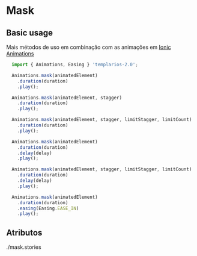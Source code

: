 
<Meta of={maskStories} />

# Mask

## Basic usage

Mais métodos de uso em combinação com as animações em [Ionic Animations](https://ionicframework.com/docs/utilities/animations#methods)

```ts
  import { Animations, Easing } 'templarios-2.0';

  Animations.mask(animatedElement)
    .duration(duration)
    .play();

  Animations.mask(animatedElement, stagger)
    .duration(duration)
    .play();

  Animations.mask(animatedElement, stagger, limitStagger, limitCount)
    .duration(duration)
    .play();

  Animations.mask(animatedElement)
    .duration(duration)
    .delay(delay)
    .play();

  Animations.mask(animatedElement, stagger, limitStagger, limitCount)
    .duration(duration)
    .delay(delay)
    .play();

  Animations.mask(animatedElement)
    .duration(duration)
    .easing(Easing.EASE_IN)
    .play();
```

## Atributos

<Canvas of={maskStories.Default} />
<Controls of={maskStories.Default} />
./mask.stories
